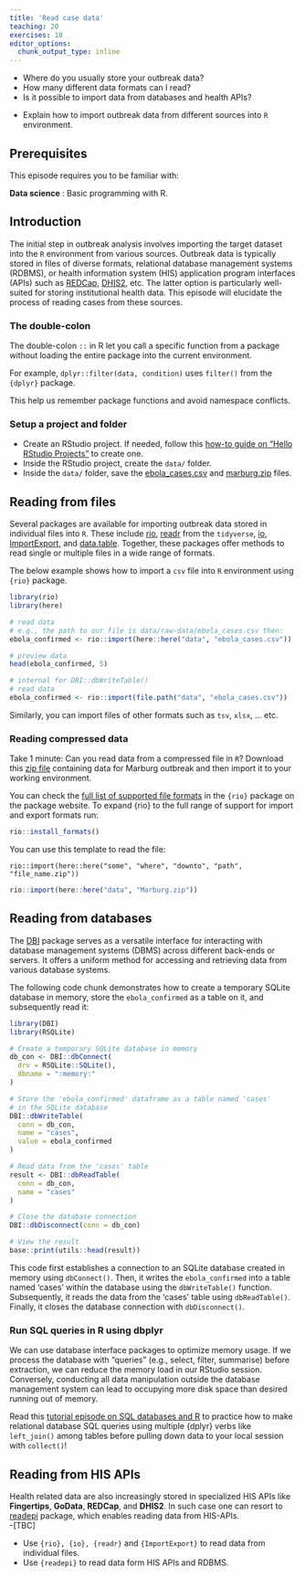 ```yaml
---
title: 'Read case data'
teaching: 20
exercises: 10
editor_options: 
  chunk_output_type: inline
---
```


:::::::::::::::::::::::::::::::::::::: questions 

- Where do you usually store your outbreak data?
- How many different data formats can I read? 
- Is it possible to import data from databases and health APIs? 
::::::::::::::::::::::::::::::::::::::::::::::::

::::::::::::::::::::::::::::::::::::: objectives

- Explain how to import outbreak data from different sources into `R` 
environment.
::::::::::::::::::::::::::::::::::::::::::::::::

::::::::::::::::::::::::::::::::::::: prereq

## Prerequisites

This episode requires you to be familiar with:

**Data science** : Basic programming with R.
:::::::::::::::::::::::::::::::::

## Introduction

The initial step in outbreak analysis involves importing the target dataset into the `R` environment from various sources. Outbreak data is typically stored in files of diverse formats, relational database management systems (RDBMS), or health information system (HIS) application program interfaces (APIs) such as [REDCap](https://www.project-redcap.org/), [DHIS2](https://dhis2.org/), etc. The latter  option is particularly well-suited for storing institutional health data. This episode will elucidate the process of reading cases from these sources.

::::::::::::::::::: checklist

### The double-colon

The double-colon `::` in R let you call a specific function from a package without loading the entire package into the current environment. 

For example, `dplyr::filter(data, condition)` uses `filter()` from the `{dplyr}` package.

This help us remember package functions and avoid namespace conflicts.

:::::::::::::::::::


:::::::::: prereq

### Setup a project and folder

- Create an RStudio project. If needed, follow this [how-to guide on "Hello RStudio Projects"](https://docs.posit.co/ide/user/ide/get-started/#hello-rstudio-projects) to create one.
- Inside the RStudio project, create the `data/` folder.
- Inside the `data/` folder, save the [ebola_cases.csv](https://epiverse-trace.github.io/tutorials-early/data/ebola_cases.csv) and [marburg.zip](https://epiverse-trace.github.io/tutorials-early/data/Marburg.zip) files.

::::::::::

## Reading from files 

Several packages are available for importing outbreak data stored in individual files into `R`. These include [rio](https://gesistsa.github.io/rio/), [readr](https://readr.tidyverse.org/) from the `tidyverse`, [io](https://bitbucket.org/djhshih/io/src/master/), [ImportExport](https://cran.r-project.org/web/packages/ImportExport/index.html), and [data.table](https://rdatatable.gitlab.io/data.table/). Together, these packages offer methods to read single or multiple files in a wide range of formats.

The below example shows how to import a `csv` file into `R` environment using `{rio}` package.

```r
library(rio)
library(here)

# read data
# e.g., the path to our file is data/raw-data/ebola_cases.csv then:
ebola_confirmed <- rio::import(here::here("data", "ebola_cases.csv"))

# preview data
head(ebola_confirmed, 5)
```


```r
# internal for DBI::dbWriteTable()
# read data
ebola_confirmed <- rio::import(file.path("data", "ebola_cases.csv"))
```

Similarly, you can import files of other formats such as `tsv`, `xlsx`, ... etc.

::::::::::::::::::::::::::::::::: challenge

###  Reading compressed data 

Take 1 minute:
Can you read data from a compressed file in `R`? Download this [zip file](https://epiverse-trace.github.io/tutorials-early/data/Marburg.zip) containing data for Marburg outbreak and then import it to your working environment.

::::::::::::::::: hint

You can check the [full list of supported file formats](https://gesistsa.github.io/rio/#supported-file-formats) 
in the `{rio}` package on the package website. To expand {rio} to the full range of support for import and export formats run:


```r
rio::install_formats()
```

You can use this template to read the file: 

`rio::import(here::here("some", "where", "downto", "path", "file_name.zip"))`

::::::::::::::::::::::

::::::::::::::::: solution

```r
rio::import(here::here("data", "Marburg.zip"))
```
::::::::::::::::::::::::::

:::::::::::::::::::::::::::::::::::::::::::


## Reading from databases

The [DBI](https://dbi.r-dbi.org/) package serves as a versatile interface for interacting with database management 
systems (DBMS) across different back-ends or servers. It offers a uniform method for accessing and retrieving data from various database systems.


The following code chunk demonstrates how to create a temporary SQLite database in memory, store the `ebola_confirmed` as a table on it, and subsequently read it:

```r
library(DBI)
library(RSQLite)

# Create a temporary SQLite database in memory
db_con <- DBI::dbConnect(
  drv = RSQLite::SQLite(),
  dbname = ":memory:"
)

# Store the 'ebola_confirmed' dataframe as a table named 'cases'
# in the SQLite database
DBI::dbWriteTable(
  conn = db_con,
  name = "cases",
  value = ebola_confirmed
)

# Read data from the 'cases' table
result <- DBI::dbReadTable(
  conn = db_con,
  name = "cases"
)

# Close the database connection
DBI::dbDisconnect(conn = db_con)

# View the result
base::print(utils::head(result))
```

This code first establishes a connection to an SQLite database created in memory using `dbConnect()`. Then, it writes the `ebola_confirmed` into a table named 'cases' within the database using the `dbWriteTable()` function. Subsequently, it reads the data from the 'cases' table using `dbReadTable()`. Finally, it closes the database connection with `dbDisconnect()`.

:::::::::::::::::::::: callout

### Run SQL queries in R using dbplyr

We can use database interface packages to optimize memory usage. If we process the database with "queries" (e.g., select, filter, summarise) before extraction, we can reduce the memory load in our RStudio session. Conversely, conducting all data manipulation outside the database management system can lead to occupying more disk space than desired running out of memory.

Read this [tutorial episode on SQL databases and R](https://datacarpentry.org/R-ecology-lesson/05-r-and-databases.html#complex-database-queries) to practice how to make relational database SQL queries using multiple {dplyr} verbs like `left_join()` among tables before pulling down data to your local session with `collect()`!

::::::::::::::::::::::


## Reading from HIS APIs

Health related data are also increasingly stored in specialized HIS APIs like **Fingertips**, **GoData**, **REDCap**, and **DHIS2**. In such case one can resort to [readepi](https://epiverse-trace.github.io/readepi/) package, which enables reading  data from HIS-APIs.  
-[TBC]

::::::::::::::::::::::::::::::::::::: keypoints 
- Use `{rio}, {io}, {readr}` and `{ImportExport}` to read data from individual files.
- Use `{readepi}` to read data form HIS APIs and RDBMS.
::::::::::::::::::::::::::::::::::::::::::::::::
